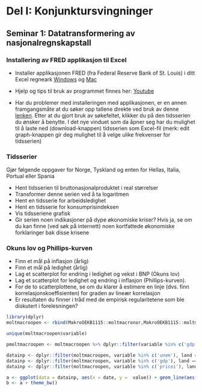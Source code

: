 # Del I: Konjunktursvingninger
## Seminar 1: Datatransformering av nasjonalregnskapstall

### Installering av FRED applikasjon til Excel
- Installer applikasjonen FRED (fra Federal Reserve Bank of St. Louis)  i ditt Excel regneark [Windows](https://research.stlouisfed.org/fred-addin/install_windows.html) og [Mac](https://research.stlouisfed.org/fred-addin/install_mac.html)

- Hjelp og tips til bruk av programmet finnes her:
[Youtube](http://www.youtube.com/watch?v=OAH-wGtP_k8)

- Har du problemer med installeringen med applikasjonen, er en annen framgangsmåte at du søker opp tallene direkte ved bruk av denne [lenken](https://fred.stlouisfed.org/). Etter at du gjort bruk av søkefeltet, klikker du på den tidsserien du ønsker å benytte. I det nye vinduet som da åpner seg har du mulighet til å laste ned (download-knappen) tidsserien som Excel-fil (merk: edit graph-knappen gir deg mulighet til å velge ulike frekvenser for tidsserien)   


### Tidsserier
Gjør følgende oppgaver for Norge, Tyskland og enten for Hellas, Italia, Portual eller Spania 

- Hent tidsserien til bruttonasjonalproduktet i real størrelser
- Transformer denne serien ved å ta logaritmen 
- Hent en tidsserie for arbeidsledighet 
- Hent en tidsserie for konsumprisindeksen 
- Vis tidsseriene grafisk
- Gir serien noen indikasjoner på dype økonomiske kriser?  Hvis ja, se om du kan finne (ved søk på internett) noen kortfattede økonomiske forklaringer bak disse krisene

### Okuns lov og Phillips-kurven
- Finn et mål på inflasjon (årlig)
- Finn et mål på ledighet (årlig)
- Lag et scatterplot for endring i ledighet og vekst i BNP (Okuns lov)
- Lag et scatterplot for ledighet og endring i inflasjon (Phillips-kurven).
- For de to scatterplottene, se om du klarer å estimere en linje (dvs. finn korrelasjonskoeffisienten) for graden av lineær korrelasjon
- Er resultaten du finner i tråd med de empirisk regularitetene som ble diskutert i forelesningen?


```r
library(dplyr)
moltmacroopen <- rbind(MakroOEKB1115::moltmacronor,MakroOEKB1115::moltmacrohellas, MakroOEKB1115::moltmacroger)

unique(moltmacroopen$variable)

pmoltmacroopen <- moltmacroopen %>% dplyr::filter(variable %in% c('gdp','ggdp', 'unem', 'pricei', 'inflation', 'cinflation'))

datainp <- dplyr::filter(moltmacroopen, variable %in% c('unem'), land =='nor')
datainp <- dplyr::filter(moltmacroopen, variable %in% c('gdp'), land =='nor')
datainp <- dplyr::filter(moltmacroopen, variable %in% c('pricei'), land =='nor')

a <- ggplot(data = datainp, aes(x = date, y =  value)) + geom_line(aes(color = variable))
b <- a + theme_bw()
```



